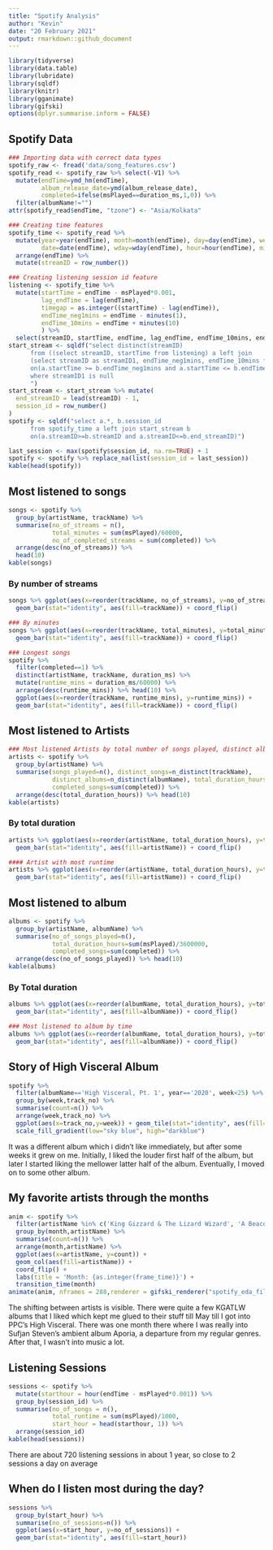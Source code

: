 ---
title: "Spotify Analysis"
author: "Kevin"
date: "20 February 2021"
output: rmarkdown::github_document
---

```{r, warning=FALSE, echo=FALSE, include=FALSE}
library(tidyverse)
library(data.table)
library(lubridate)
library(sqldf)
library(knitr)
library(gganimate)
library(gifski)
options(dplyr.summarise.inform = FALSE)
```

## Spotify Data 

```{r, echo=FALSE, warning=FALSE}
### Importing data with correct data types
spotify_raw <- fread('data/song_features.csv')
spotify_read <- spotify_raw %>% select(-V1) %>% 
  mutate(endTime=ymd_hm(endTime),
         album_release_date=ymd(album_release_date),
         completed=ifelse(msPlayed==duration_ms,1,0)) %>%
  filter(albumName!="")
attr(spotify_read$endTime, "tzone") <- "Asia/Kolkata"
```

```{r, echo=FALSE}
### Creating time features
spotify_time <- spotify_read %>% 
  mutate(year=year(endTime), month=month(endTime), day=day(endTime), week=week(endTime),
         date=date(endTime), wday=wday(endTime), hour=hour(endTime), minute=minute(endTime)) %>%
  arrange(endTime) %>%
  mutate(streamID = row_number())
```

```{r, echo=FALSE}
### Creating listening session id feature
listening <- spotify_time %>% 
  mutate(startTime = endTime - msPlayed*0.001, 
         lag_endTime = lag(endTime),
         timegap = as.integer((startTime) - lag(endTime)),
         endTime_neg1mins = endTime - minutes(1),
         endTime_10mins = endTime + minutes(10)
         ) %>%
  select(streamID, startTime, endTime, lag_endTime, endTime_10mins, endTime_neg1mins, msPlayed, timegap)
start_stream <- sqldf("select distinct(streamID)
      from ((select streamID, startTime from listening) a left join 
      (select streamID as streamID1, endTime_neg1mins, endTime_10mins from listening) b 
      on(a.startTime >= b.endTime_neg1mins and a.startTime <= b.endTime_10mins and a.streamID > b.streamID1))
      where streamID1 is null
      ")
start_stream <- start_stream %>% mutate(
  end_streamID = lead(streamID) - 1,
  session_id = row_number()
)
spotify <- sqldf("select a.*, b.session_id
      from spotify_time a left join start_stream b 
      on(a.streamID>=b.streamID and a.streamID<=b.end_streamID)")

last_session <- max(spotify$session_id, na.rm=TRUE) + 1
spotify <- spotify %>% replace_na(list(session_id = last_session))
kable(head(spotify))
```


## Most listened to songs 

```{r, echo=FALSE, warning=FALSE}
songs <- spotify %>% 
  group_by(artistName, trackName) %>%
  summarise(no_of_streams = n(), 
            total_minutes = sum(msPlayed)/60000,
            no_of_completed_streams = sum(completed)) %>%
  arrange(desc(no_of_streams)) %>%
  head(10) 
kable(songs)
```

### By number of streams
```{r, echo=FALSE}
songs %>% ggplot(aes(x=reorder(trackName, no_of_streams), y=no_of_streams)) + 
  geom_bar(stat="identity", aes(fill=trackName)) + coord_flip()
```

```{r, echo=FALSE, include=FALSE}
### By minutes
songs %>% ggplot(aes(x=reorder(trackName, total_minutes), y=total_minutes)) + 
  geom_bar(stat="identity", aes(fill=trackName)) + coord_flip()
```


```{r, echo=FALSE, include=FALSE}
### Longest songs
spotify %>% 
  filter(completed==1) %>%
  distinct(artistName, trackName, duration_ms) %>%
  mutate(runtime_mins = duration_ms/60000) %>%
  arrange(desc(runtime_mins)) %>% head(10) %>%
  ggplot(aes(x=reorder(trackName, runtime_mins), y=runtime_mins)) +
  geom_bar(stat="identity", aes(fill=trackName)) + coord_flip()
```

## Most listened to Artists

```{r, echo=FALSE}
### Most listened Artists by total number of songs played, distinct albums listened to, total duration listened to 
artists <- spotify %>%
  group_by(artistName) %>%
  summarise(songs_played=n(), distinct_songs=n_distinct(trackName),
            distinct_albums=n_distinct(albumName), total_duration_hours=sum(msPlayed)/3600000,
            completed_songs=sum(completed)) %>%
  arrange(desc(total_duration_hours)) %>% head(10)
kable(artists)
```

### By total duration
```{r, echo=FALSE}
artists %>% ggplot(aes(x=reorder(artistName, total_duration_hours), y=total_duration_hours)) + 
  geom_bar(stat="identity", aes(fill=artistName)) + coord_flip()
```


```{r, echo=FALSE, include=FALSE}
#### Artist with most runtime
artists %>% ggplot(aes(x=reorder(artistName, total_duration_hours), y=total_duration_hours)) + 
  geom_bar(stat="identity", aes(fill=artistName)) + coord_flip()
```


## Most listened to album

```{r, echo=FALSE, warning=FALSE}
albums <- spotify %>%
  group_by(artistName, albumName) %>%
  summarise(no_of_songs_played=n(),
            total_duration_hours=sum(msPlayed)/3600000,
            completed_songs=sum(completed)) %>%
  arrange(desc(no_of_songs_played)) %>% head(10)
kable(albums)

```

### By Total duration

```{r, echo=FALSE}
albums %>% ggplot(aes(x=reorder(albumName, total_duration_hours), y=total_duration_hours)) +
  geom_bar(stat="identity", aes(fill=albumName)) + coord_flip()
```


```{r, echo=FALSE, include=FALSE}
### Most listened to album by time
albums %>% ggplot(aes(x=reorder(albumName, total_duration_hours), y=total_duration_hours)) +
  geom_bar(stat="identity", aes(fill=albumName)) + coord_flip()
```

## Story of High Visceral Album

```{r, echo=FALSE}
spotify %>% 
  filter(albumName=='High Visceral, Pt. 1', year=='2020', week<25) %>%
  group_by(week,track_no) %>%
  summarise(count=n()) %>%
  arrange(week,track_no) %>%
  ggplot(aes(x=track_no,y=week)) + geom_tile(stat="identity", aes(fill=count)) + 
  scale_fill_gradient(low="sky blue", high="darkblue")
```

  It was a different album which i didn't like immediately, but after some weeks it grew on me. Initially, I liked the louder first half of the album, but later I started liking the mellower latter half of the album. Eventually, I moved on to some other album.

## My favorite artists through the months

```{r, echo=FALSE, warning=FALSE}
anim <- spotify %>% 
  filter(artistName %in% c('King Gizzard & The Lizard Wizard', 'A Beacon School', 'Psychedelic Porn Crumpets', 'Sufjan Stevens', 'Crumb','Kikagaku Moyo','Radiohead','Feng Suave','MGMT'), year=='2020') %>%
  group_by(month,artistName) %>%
  summarise(count=n()) %>%
  arrange(month,artistName) %>%
  ggplot(aes(x=artistName, y=count)) + 
  geom_col(aes(fill=artistName)) + 
  coord_flip() +
  labs(title = 'Month: {as.integer(frame_time)}') +
  transition_time(month)
animate(anim, nframes = 288,renderer = gifski_renderer("spotify_eda_files/artists_monthly.gif"), duration=12)
```

  The shifting between artists is visible. There were quite a few KGATLW albums that I liked which kept me glued to their stuff till May till I got into PPC's High Visceral. There was one month there where I was really into Sufjan Steven's ambient album Aporia, a departure from my regular genres. After that, I wasn't into music a lot.
  
## Listening Sessions

```{r, echo=FALSE}
sessions <- spotify %>%
  mutate(starthour = hour(endTime - msPlayed*0.001)) %>%
  group_by(session_id) %>%
  summarise(no_of_songs = n(),
            total_runtime = sum(msPlayed)/1000,
            start_hour = head(starthour, 1)) %>%
  arrange(session_id)
kable(head(sessions))
```

There are about 720 listening sessions in about 1 year, so close to 2 sessions a day on average

## When do I listen most during the day?

```{r, echo=FALSE}
sessions %>% 
  group_by(start_hour) %>%
  summarise(no_of_sessions=n()) %>%
  ggplot(aes(x=start_hour, y=no_of_sessions)) +
  geom_bar(stat="identity", aes(fill=start_hour)) 
```


